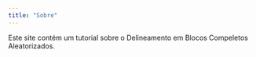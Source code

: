 ```yaml
---
title: "Sobre"
---
```


Este site contém um tutorial sobre o Delineamento em Blocos Compeletos 
Aleatorizados.
